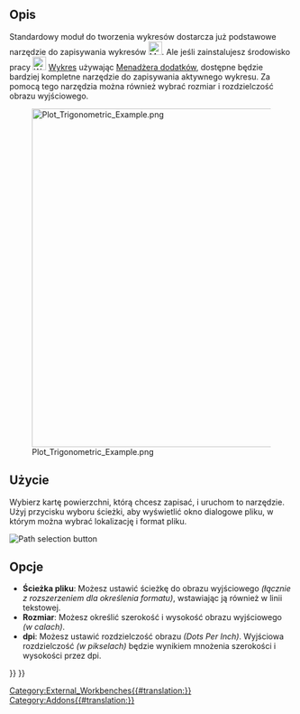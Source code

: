 <languages/>

{{Docnav/pl
|
|[[Plot_Axes/pl|Konfiguruj osie]]
|[[Plot_Workbench/pl|Środowisko pracy Wykres]]
|IconL=
|IconR=Plot_Axes.svg
|IconC=Workbench_Plot.svg
}}

{{GuiCommand/pl
|Name=Plot Save
|Name/pl=Wykres: Zapisz wykres
|MenuLocation=Wykres → Zapisz wykres
|Workbenches=[[Plot_Workbench/pl|Wykres]]
}}

<span id="Description"></span>
==Opis==

Standardowy moduł do tworzenia wykresów dostarcza już podstawowe narzędzie do zapisywania wykresów [[File:Matplotlib_save_button.png|24px]].
Ale jeśli zainstalujesz środowisko pracy [[Image:Workbench_Plot.svg|24px]] [[Plot_Workbench/pl|Wykres]] używając [[Std_AddonMgr/pl|Menadżera dodatków]], dostępne będzie bardziej kompletne narzędzie do zapisywania aktywnego wykresu. Za pomocą tego narzędzia można również wybrać rozmiar i rozdzielczość obrazu wyjściowego.

[[Image:Plot_Trigonometric_Example.png|600px]]

<span id="Usage"></span>
==Użycie==

Wybierz kartę powierzchni, którą chcesz zapisać, i uruchom to narzędzie. Użyj przycisku wyboru ścieżki, aby wyświetlić okno dialogowe pliku, w którym można wybrać lokalizację i format pliku.

[[Image:Plot_Save_Path.png‎|Path selection button]]
{{Caption|Przycisk wyboru ścieżki}}

<span id="Options"></span>
==Opcje==

* '''Ścieżka pliku''': Możesz ustawić ścieżkę do obrazu wyjściowego ''(łącznie z rozszerzeniem dla określenia formatu)'', wstawiając ją również w linii tekstowej.
* '''Rozmiar''': Możesz określić szerokość i wysokość obrazu wyjściowego ''(w calach)''.
* '''dpi''': Możesz ustawić rozdzielczość obrazu ''(Dots Per Inch)''. Wyjściowa rozdzielczość ''(w pikselach)'' będzie wynikiem mnożenia szerokości i wysokości przez dpi.


{{Docnav/pl
|
|[[Plot_Axes/pl|Konfiguruj osie]]
|[[Plot_Workbench/pl|Środowisko pracy Wykres]]
|IconL=
|IconR=Plot_Axes.svg
|IconC=Workbench_Plot.svg
}}

{{Plot_Tools_navi{{#translation:}}}}
{{Userdocnavi{{#translation:}}}}
[[Category:External_Workbenches{{#translation:}}]]
[[Category:Addons{{#translation:}}]]